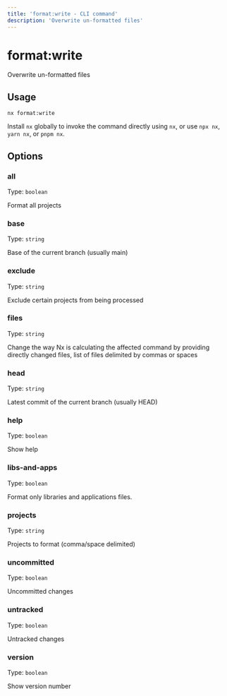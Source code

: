 ```yaml
---
title: 'format:write - CLI command'
description: 'Overwrite un-formatted files'
---
```


# format:write

Overwrite un-formatted files

## Usage

```shell
nx format:write
```

Install `nx` globally to invoke the command directly using `nx`, or use `npx nx`, `yarn nx`, or `pnpm nx`.

## Options

### all

Type: `boolean`

Format all projects

### base

Type: `string`

Base of the current branch (usually main)

### exclude

Type: `string`

Exclude certain projects from being processed

### files

Type: `string`

Change the way Nx is calculating the affected command by providing directly changed files, list of files delimited by commas or spaces

### head

Type: `string`

Latest commit of the current branch (usually HEAD)

### help

Type: `boolean`

Show help

### libs-and-apps

Type: `boolean`

Format only libraries and applications files.

### projects

Type: `string`

Projects to format (comma/space delimited)

### uncommitted

Type: `boolean`

Uncommitted changes

### untracked

Type: `boolean`

Untracked changes

### version

Type: `boolean`

Show version number
